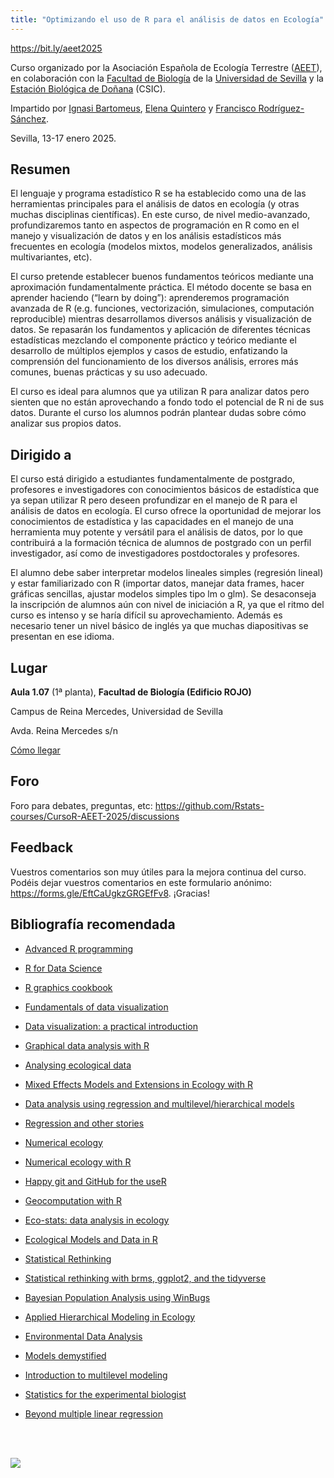 ```yaml
---
title: "Optimizando el uso de R para el análisis de datos en Ecología"
---
```


<https://bit.ly/aeet2025>

Curso organizado por la Asociación Española de Ecología Terrestre ([AEET](http://www.aeet.org)), en colaboración con la [Facultad de Biología](https://biologia.us.es/) de la [Universidad de Sevilla](https://www.us.es/) y la [Estación Biológica de Doñana](https://www.ebd.csic.es) (CSIC).

Impartido por [Ignasi Bartomeus](https://bartomeuslab.com/), [Elena Quintero](https://elequintero.github.io/) y [Francisco Rodríguez-Sánchez](https://frodriguezsanchez.net/).

Sevilla, 13-17 enero 2025.


## Resumen

El lenguaje y programa estadístico R se ha establecido como una de las herramientas principales para el análisis de datos en ecología (y otras muchas disciplinas científicas). En este curso, de nivel medio-avanzado, profundizaremos tanto en aspectos de programación en R como en el manejo y visualización de datos y en los análisis estadísticos más frecuentes en ecología (modelos mixtos, modelos generalizados, análisis multivariantes, etc).

El curso pretende establecer buenos fundamentos teóricos mediante una aproximación fundamentalmente práctica. El método docente se basa en aprender haciendo ("learn by doing"): aprenderemos programación avanzada de R (e.g. funciones, vectorización, simulaciones, computación reproducible) mientras desarrollamos diversos análisis y visualización de datos. Se repasarán los fundamentos y aplicación de diferentes técnicas estadísticas mezclando el componente práctico y teórico mediante el desarrollo de múltiplos ejemplos y casos de estudio, enfatizando la comprensión del funcionamiento de los diversos análisis, errores más comunes, buenas prácticas y su uso adecuado.

El curso es ideal para alumnos que ya utilizan R para analizar datos pero sienten que no están aprovechando a fondo todo el potencial de R ni de sus datos. Durante el curso los alumnos podrán plantear dudas sobre cómo analizar sus propios datos.

## Dirigido a

El curso está dirigido a estudiantes fundamentalmente de postgrado, profesores e investigadores con conocimientos básicos de estadística que ya sepan utilizar R pero deseen profundizar en el manejo de R para el análisis de datos en ecología. El curso ofrece la oportunidad de mejorar los conocimientos de estadística y las capacidades en el manejo de una herramienta muy potente y versátil para el análisis de datos, por lo que contribuirá a la formación técnica de alumnos de postgrado con un perfil investigador, así como de investigadores postdoctorales y profesores.

El alumno debe saber interpretar modelos lineales simples (regresión lineal) y estar familiarizado con R (importar datos, manejar data frames, hacer gráficas sencillas, ajustar modelos simples tipo lm o glm). Se desaconseja la inscripción de alumnos aún con nivel de iniciación a R, ya que el ritmo del curso es intenso y se haría difícil su aprovechamiento. Además es necesario tener un nivel básico de inglés ya que muchas diapositivas se presentan en ese idioma.

## Lugar

**Aula 1.07** (1ª planta), **Facultad de Biología (Edificio ROJO)**

Campus de Reina Mercedes, Universidad de Sevilla

Avda. Reina Mercedes s/n

[Cómo llegar](https://goo.gl/maps/vFWL6eqs85L6zP3n6)


## Foro

Foro para debates, preguntas, etc: <https://github.com/Rstats-courses/CursoR-AEET-2025/discussions>

## Feedback

Vuestros comentarios son muy útiles para la mejora continua del curso. Podéis dejar vuestros comentarios en este formulario anónimo: <https://forms.gle/EftCaUgkzGRGEfFv8>. ¡Gracias!


## Bibliografía recomendada

- [Advanced R programming](http://adv-r.had.co.nz/)

- [R for Data Science](http://r4ds.had.co.nz/)

- [R graphics cookbook](https://r-graphics.org/)

- [Fundamentals of data visualization](https://clauswilke.com/dataviz/)

- [Data visualization: a practical introduction](http://socviz.co/)

- [Graphical data analysis with R](http://www.gradaanwr.net/)

- [Analysing ecological data](https://www.highstat.com/index.php/books2)

- [Mixed Effects Models and Extensions in Ecology with R](https://www.highstat.com/index.php/books2)

- [Data analysis using regression and multilevel/hierarchical models](http://www.stat.columbia.edu/~gelman/arm/)

- [Regression and other stories](https://avehtari.github.io/ROS-Examples/)

- [Numerical ecology](https://www.elsevier.com/books/numerical-ecology/legendre/978-0-444-53868-0)

- [Numerical ecology with R](http://www.springer.com/la/book/9781441979759)

- [Happy git and GitHub for the useR](http://happygitwithr.com/)

- [Geocomputation with R](https://r.geocompx.org/)

- [Eco-stats: data analysis in ecology](https://link.springer.com/book/10.1007/978-3-030-88443-7)

- [Ecological Models and Data in R](https://math.mcmaster.ca/~bolker/emdbook/index.html)

- [Statistical Rethinking](https://xcelab.net/rm/)

- [Statistical rethinking with brms, ggplot2, and the tidyverse](https://bookdown.org/content/4857/)

- [Bayesian Population Analysis using WinBugs](https://www.sciencedirect.com/book/9780123870209/bayesian-population-analysis-using-winbugs)

- [Applied Hierarchical Modeling in Ecology](https://www.mbr-pwrc.usgs.gov/pubanalysis/keryroylebook/)

- [Environmental Data Analysis](https://link.springer.com/book/10.1007/978-3-030-55020-2)

- [Models demystified](https://m-clark.github.io/book-of-models/)

- [Introduction to multilevel modeling](https://www.learn-mlms.com/)

- [Statistics for the experimental biologist](https://www.middleprofessor.com/files/applied-biostatistics_bookdown/_book/index.html)

- [Beyond multiple linear regression](https://bookdown.org/roback/bookdown-BeyondMLR/)



<br>
<br>

![](logos2.png)


